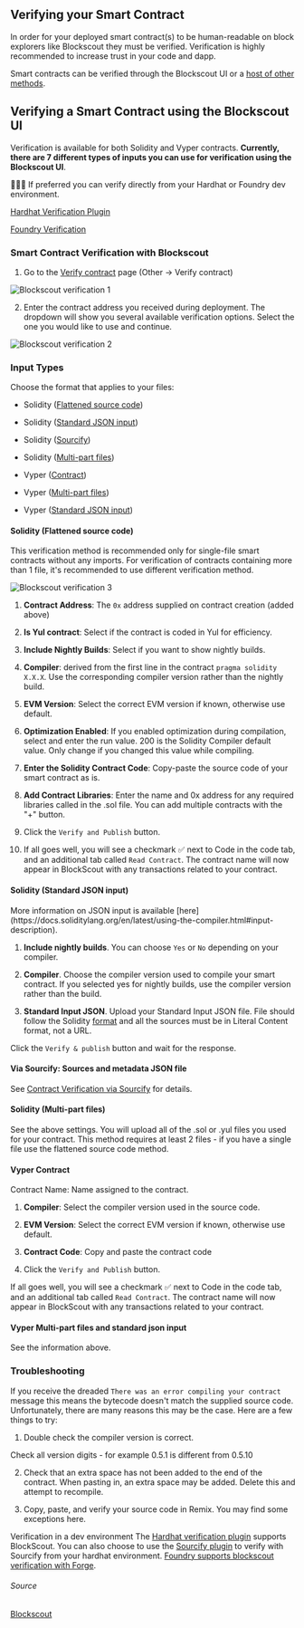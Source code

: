 
## Verifying your Smart Contract 

In order for your deployed smart contract(s) to be human-readable on block explorers like Blockscout they must be verified. Verification is highly recommended to increase trust in your code and dapp.

Smart contracts can be verified through the Blockscout UI or a [host of other methods](https://docs.blockscout.com/devs/verification). 

## Verifying a Smart Contract using the Blockscout UI 

Verification is available for both Solidity and Vyper contracts. **Currently, there are 7 different types of inputs you can use for verification using the Blockscout UI**.

<Callout type="info" emoji="ℹ️">
👷🏻‍♂️ If preferred you can verify directly from your Hardhat or Foundry dev environment. 

[Hardhat Verification Plugin](https://docs.blockscout.com/devs/verification/hardhat-verification-plugin)

[Foundry Verification](https://docs.blockscout.com/devs/verification/foundry-verification)
</Callout>

### Smart Contract Verification with Blockscout
1) Go to the [Verify contract](https://explorer-sepolia.inkonchain.com/contract-verification) page (Other -> Verify contract)

![Blockscout verification 1](../../../images/blockscout_verif_1_ink.png)

2) Enter the contract address you received during deployment. The dropdown will show you several available verification options. Select the one you would like to use and continue.

![Blockscout verification 2](../../../images/blockscout_verif_2_ink.png)

### Input Types
Choose the format that applies to your files:

- Solidity ([Flattened source code](/build/tutorials/verify-smart-contract#solidity-flattened-source-code))

- Solidity ([Standard JSON input](/build/tutorials/verify-smart-contract#solidity-standard-json-input))

- Solidity ([Sourcify](/build/tutorials/verify-smart-contract#via-sourcify-sources-and-metadata-json-file))

- Solidity ([Multi-part files](/build/tutorials/verify-smart-contract#solidity-multi-part-files))

- Vyper ([Contract](/build/tutorials/verify-smart-contract#vyper-contract))

- Vyper ([Multi-part files](/build/tutorials/verify-smart-contract#vyper-multi-part-files-and-standard-json-input))

- Vyper ([Standard JSON input](/build/tutorials/verify-smart-contract#vyper-multi-part-files-and-standard-json-input))

#### Solidity (Flattened source code)
This verification method is recommended only for single-file smart contracts without any imports. For verification of contracts containing more than 1 file, it's recommended to use different verification method.

![Blockscout verification 3](../../../images/blockscout_verif_3_ink.png)

1. **Contract Address**: The `0x` address supplied on contract creation (added above)

2. **Is Yul contract**: Select if the contract is coded in Yul for efficiency.

3. **Include Nightly Builds**: Select if you want to show nightly builds.

4. **Compiler**: derived from the first line in the contract `pragma solidity X.X.X`. Use the corresponding compiler version rather than the nightly build.

5. **EVM Version**: Select the correct EVM version if known, otherwise use default.

6. **Optimization Enabled**: If you enabled optimization during compilation, select and enter the run value. 200 is the Solidity Compiler default value. Only change if you changed this value while compiling.

7. **Enter the Solidity Contract Code**: Copy-paste the source code of your smart contract as is.

8. **Add Contract Libraries**: Enter the name and 0x address for any required libraries called in the .sol file. You can add multiple contracts with the "+" button.

9. Click the `Verify and Publish` button.

10. If all goes well, you will see a checkmark ✅ next to Code in the code tab, and an additional tab called `Read Contract`. The contract name will now appear in BlockScout with any transactions related to your contract.

#### Solidity (Standard JSON input)
<Callout type="info" emoji="ℹ️">
More information on JSON input is available [here](https://docs.soliditylang.org/en/latest/using-the-compiler.html#input-description). 
</Callout>

1. **Include nightly builds**. You can choose `Yes` or `No` depending on your compiler. 

2. **Compiler**. Choose the compiler version used to compile your smart contract. If you selected yes for nightly builds, use the compiler version rather than the build.

3. **Standard Input JSON**. Upload your Standard Input JSON file. File should follow the Solidity [format](https://docs.soliditylang.org/en/latest/using-the-compiler.html#input-description) and all the sources must be in Literal Content format, not a URL.

Click the `Verify & publish` button and wait for the response.

#### Via Sourcify: Sources and metadata JSON file
See [Contract Verification via Sourcify](https://docs.blockscout.com/devs/verification/contracts-verification-via-sourcify) for details.

#### Solidity (Multi-part files)
See the above settings. You will upload all of the .sol or .yul files you used for your contract. This method requires at least 2 files - if you have a single file use the flattened source code method.

#### Vyper Contract
Contract Name: Name assigned to the contract.

1. **Compiler**: Select the compiler version used in the source code.

2. **EVM Version**: Select the correct EVM version if known, otherwise use default.

3. **Contract Code**: Copy and paste the contract code

4. Click the `Verify and Publish` button.

If all goes well, you will see a checkmark ✅ next to Code in the code tab, and an additional tab called `Read Contract`. The contract name will now appear in BlockScout with any transactions related to your contract.

#### Vyper Multi-part files and standard json input
See the information above.

### Troubleshooting
If you receive the dreaded `There was an error compiling your contract` message this means the bytecode doesn't match the supplied source code. Unfortunately, there are many reasons this may be the case. Here are a few things to try:

1) Double check the compiler version is correct.

<Callout type="info" emoji="ℹ️">
Check all version digits - for example 0.5.1 is different from 0.5.10
</Callout>

2) Check that an extra space has not been added to the end of the contract. When pasting in, an extra space may be added. Delete this and attempt to recompile.

3) Copy, paste, and verify your source code in Remix. You may find some exceptions here.

Verification in a dev environment
The [Hardhat verification plugin](https://docs.blockscout.com/devs/verification/hardhat-verification-plugin) supports BlockScout. You can also choose to use the [Sourcify plugin](https://docs.blockscout.com/devs/verification/hardhat-verification-plugin/sourcify-plugin-for-hardhat) to verify with Sourcify from your hardhat environment. [Foundry supports blockscout verification with Forge](https://book.getfoundry.sh/reference/forge/forge-verify-contract).

###### Source
[Blockscout](https://docs.blockscout.com/devs/verification/blockscout-ui)
